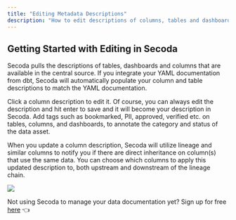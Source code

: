 ```yaml
---
title: "Editing Metadata Descriptions"
description: "How to edit descriptions of columns, tables and dashboards"
---
```


## **Getting Started with Editing in Secoda**

Secoda pulls the descriptions of tables, dashboards and columns that are available in the central source. If you integrate your YAML documentation from dbt, Secoda will automatically populate your column and table descriptions to match the YAML documentation. 

Click a column description to edit it. Of course, you can always edit the description and hit enter to save and it will become your description in Secoda. Add tags such as bookmarked, PII, approved, verified etc. on tables, columns, and dashboards, to annotate the category and status of the data asset.

When you update a column description, Secoda will utilize lineage and similar columns to notify you if there are direct inheritance on column(s) that use the same data. You can choose which columns to apply this updated description to, both upstream and downstream of the lineage chain. 

![](https://3544070331-files.gitbook.io/~/files/v0/b/gitbook-x-prod.appspot.com/o/spaces%2FqxbfBjqa19PllrcxgKxO%2Fuploads%2FipWgFhmZGDczUqaB8gH1%2Fezgif.com-gif-maker%20(7).gif?alt=media&token=285f9b85-ea4b-4dcf-841b-03487e3a2ac1)

Not using Secoda to manage your data documentation yet? Sign up for free [here](http://app.secoda.co/) 👈